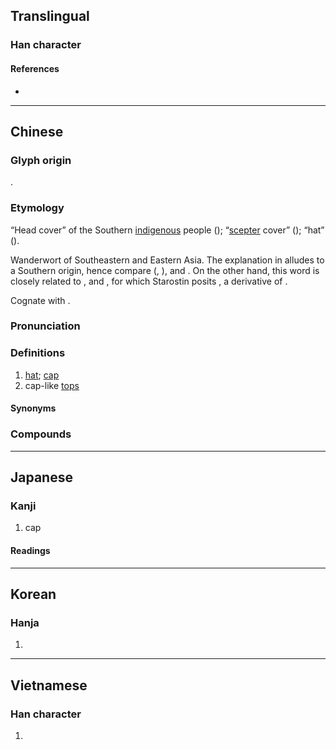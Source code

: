 {{character info/new}}
{{character info|0x2F886}}
==Translingual==

===Han character===
{{Han char|rn=50|rad=巾|as=09|sn=12|four=46260|canj=LBABU|ids=⿰巾冒}}

====References====
* {{Han ref|kx=0333.190|dkj=08971|dj=0640.070|hdz=10747.080|uh=5E3D|ud=24125|bh=B455|bd=46165}}

----

==Chinese==
{{zh-forms|alt=冃,㡌,𧛕,𫷀-second round simplified}}

===Glyph origin===
{{Han etym}}
{{Han compound|巾|t1=cloth|冒|ls=psc|c1=s|c2=p}}.

===Etymology===
“Head cover” of the Southern [[蠻夷|indigenous]] people (''{{w|Shuowen}}''); “[[scepter]] cover” (''{{w|Zhouli}}''); “hat” (''{{w|Hanshu}}'').

Wanderwort of Southeastern and Eastern Asia. The explanation in ''{{w|Shuowen}}'' alludes to a Southern origin, hence compare {{cog|mkh-pro|*muuk|*muuk ~ muək|hat}} ({{cog|km|មួក}}, {{cog|mnw|ဒမှော်|tr=həmok||wide hat}}), {{cog|th|หมวก||hat, cap}} and {{cog|lo|ຫມວກ}}. On the other hand, this word is closely related to {{zh-m|冒|to cover; hat}}, {{cog|bo|རྨོག||helmet}} and {{cog|my|အမောက်||crest (of hair); comb}}, for which Starostin posits {{inh|zh|sit-pro|*mōk||hat}}, a derivative of {{m|sit-pro|*mō(s)||to cover}}.

Cognate with {{zh-m|鍪|metal cap; helmet}}.

===Pronunciation===
{{zh-pron
|m=mào,er=y
|m-s=
|c=mou6,mou6-2
|c-t=
|g=
|h=pfs=mo
|j=
|mb=māu
|md=mô̤
|mn=bō/qz,xm,zz:mō͘
|mn-t=bho7
|w=3mau
|x=
|ma=y
|mc=y
|oc=y
|cat=n
}}

===Definitions===
{{zh-hanzi}}

# [[hat]]; [[cap]] {{zh-mw|頂}}
# cap-like [[top]]s

====Synonyms====
{{zh-dial|帽子}}

===Compounds===
{{zh-der|連帽衫|便帽|側帽|傻帽兒|冰帽|合菜戴帽|大帽子|大禮帽|孟嘉落帽|安全帽|官帽|小帽|帢帽|席帽|帽兒|帽兜子|帽子|帽子戲法|帽徽|帽盔|帽簷|帽簾|帽耳|帽舌|帽花|帽章|愁帽|戴帽子|戴綠帽子|戴高帽|扣帽子|摜紗帽|暖帽|書帽|朝帽|氈帽|水手帽|浴帽|涼帽|烏帽|烏紗帽|瓜皮帽|瓢帽子|瓦楞帽|睡帽|破帽|破紗帽|禮帽|穿靴戴帽|笠帽|筆帽|篛帽|篛帽芒鞋|紅黑帽|紗帽|綠帽|綠帽子|緯帽|纓帽|羅帽|耳朵帽|脫帽|脫帽露頂|船形帽|花帽|草帽|草帽緶|落帽孟嘉|蒴帽|蓋帽|蕃帽|蘚帽|螺帽|螺絲帽|衣帽年|衣帽間|西瓜帽|豹皮帽|遼東帽|雨帽|風帽|高帽子|鴨嘴帽|鴨舌帽|黃帽|龍山落帽}}

----

==Japanese==

===Kanji===
{{ja-kanji|grade=c|rs=巾09}}

# cap

====Readings====
{{ja-readings
|goon=もう
|kanon=ぼう
|kun=ずきん-, おお-う
}}

----

==Korean==

===Hanja===
{{ko-hanja|hangeul=모}}

# {{defn|lang=ko|sort=巾09}}

----

==Vietnamese==

===Han character===
{{vi-hantu|[[mạo]], [[mão]], [[mũ]]|rs=巾09}}

# {{defn|lang=vi|sort=巾09}}